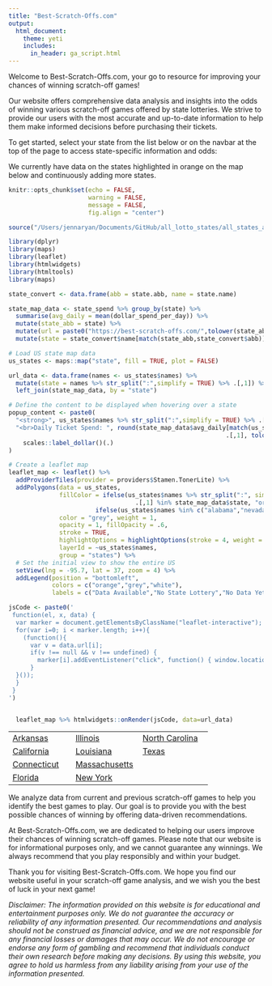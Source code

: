 ```yaml
---
title: "Best-Scratch-Offs.com"
output: 
  html_document:
    theme: yeti
    includes:
      in_header: ga_script.html
---
```


Welcome to Best-Scratch-Offs.com, your go to resource for improving your chances of winning scratch-off games!

Our website offers comprehensive data analysis and insights into the odds of winning various scratch-off games offered by state lotteries. We strive to provide our users with the most accurate and up-to-date information to help them make informed decisions before purchasing their tickets.

To get started, select your state from the list below or on the navbar at the top of the page to access state-specific information and odds:

We currently have data on the states highlighted in orange on the map below and continuously adding more states.

```r

knitr::opts_chunk$set(echo = FALSE, 
                      warning = FALSE, 
                      message = FALSE,
                      fig.align = "center")

source("/Users/jennaryan/Documents/GitHub/all_lotto_states/all_states_analysis.R")
```

```r
library(dplyr)
library(maps)
library(leaflet)
library(htmlwidgets)
library(htmltools)
library(maps)

state_convert <- data.frame(abb = state.abb, name = state.name)

state_map_data <- state_spend %>% group_by(state) %>% 
  summarise(avg_daily = mean(dollar_spend_per_day)) %>% 
  mutate(state_abb = state) %>% 
  mutate(url = paste0("https://best-scratch-offs.com/",tolower(state_abb))) %>% 
  mutate(state = state_convert$name[match(state_abb,state_convert$abb)] %>% tolower())

# Load US state map data
us_states <- maps::map("state", fill = TRUE, plot = FALSE)

url_data <- data.frame(names <- us_states$names) %>% 
  mutate(state = names %>% str_split(":",simplify = TRUE) %>% .[,1]) %>% 
  left_join(state_map_data, by = "state")

# Define the content to be displayed when hovering over a state
popup_content <- paste0(
  "<strong>", us_states$names %>% str_split(":",simplify = TRUE) %>% .[,1], "</strong>",
  "<br>Daily Ticket Spend: ", round(state_map_data$avg_daily[match(us_states$names %>% str_split(":",simplify = TRUE) %>% 
                                                            .[,1], tolower(state_map_data$state))], 0) %>% 
    scales::label_dollar()(.)
)

# Create a leaflet map
leaflet_map <- leaflet() %>%
  addProviderTiles(provider = providers$Stamen.TonerLite) %>%
  addPolygons(data = us_states,
              fillColor = ifelse(us_states$names %>% str_split(":", simplify = TRUE) %>% 
                                   .[,1] %in% state_map_data$state, "orange", 
                        ifelse(us_states$names %in% c("alabama","nevada","utah"),"grey","white")),
              color = "grey", weight = 1,
              opacity = 1, fillOpacity = .6,
              stroke = TRUE,
              highlightOptions = highlightOptions(stroke = 4, weight = 3, color = "black"),
              layerId = ~us_states$names,
              group = "states") %>%
  # Set the initial view to show the entire US
  setView(lng = -95.7, lat = 37, zoom = 4) %>% 
  addLegend(position = "bottomleft",
            colors = c("orange","grey","white"),
            labels = c("Data Available","No State Lottery","No Data Yet"))

jsCode <- paste0('
 function(el, x, data) {
  var marker = document.getElementsByClassName("leaflet-interactive");
  for(var i=0; i < marker.length; i++){
    (function(){
      var v = data.url[i];
      if(v !== null && v !== undefined) {
        marker[i].addEventListener("click", function() { window.location.href = (v);}, false);
      }
  }()); 
  }
 }
')


  leaflet_map %>% htmlwidgets::onRender(jsCode, data=url_data) 

```

|                                                      |                                                        |                                                         |
|-----------------------|------------------------|-------------------------|
| [Arkansas](https://best-scratch-offs.com/ar.html)    | [Illinois](https://best-scratch-offs.com/il.html)      | [North Carolina](https://best-scratch-offs.com/nc.html) |
| [California](https://best-scratch-offs.com/ca.html)  | [Louisiana](https://best-scratch-offs.com/la.html)     | [Texas](https://best-scratch-offs.com/tx.html)          |
| [Connecticut](https://best-scratch-offs.com/ct.html) | [Massachusetts](https://best-scratch-offs.com/ma.html) |                                                         |
| [Florida](https://best-scratch-offs.com/fl.html)     | [New York](https://best-scratch-offs.com/ny.html)      |                                                         |

We analyze data from current and previous scratch-off games to help you identify the best games to play. Our goal is to provide you with the best possible chances of winning by offering data-driven recommendations.

At Best-Scratch-Offs.com, we are dedicated to helping our users improve their chances of winning scratch-off games. Please note that our website is for informational purposes only, and we cannot guarantee any winnings. We always recommend that you play responsibly and within your budget.

Thank you for visiting Best-Scratch-Offs.com. We hope you find our website useful in your scratch-off game analysis, and we wish you the best of luck in your next game!

*Disclaimer: The information provided on this website is for educational and entertainment purposes only. We do not guarantee the accuracy or reliability of any information presented. Our recommendations and analysis should not be construed as financial advice, and we are not responsible for any financial losses or damages that may occur. We do not encourage or endorse any form of gambling and recommend that individuals conduct their own research before making any decisions. By using this website, you agree to hold us harmless from any liability arising from your use of the information presented.*

